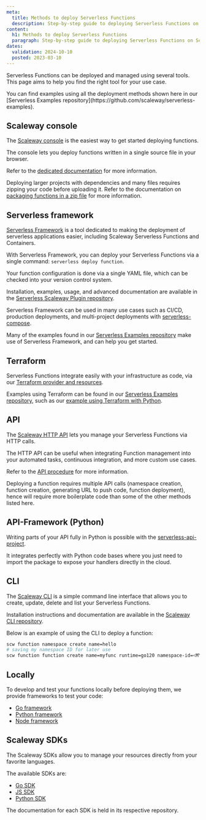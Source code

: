 ```yaml
---
meta:
  title: Methods to deploy Serverless Functions
  description: Step-by-step guide to deploying Serverless Functions on Scaleway.
content:
  h1: Methods to deploy Serverless Functions
  paragraph: Step-by-step guide to deploying Serverless Functions on Scaleway.
dates:
  validation: 2024-10-10
  posted: 2023-03-10
---
```


Serverless Functions can be deployed and managed using several tools. This page aims to help you find the right tool for your use case.

<Message type="tip">
  You can find examples using all the deployment methods shown here in our [Serverless Examples repository](https://github.com/scaleway/serverless-examples).
</Message>

## Scaleway console

The [Scaleway console](https://console.scaleway.com/) is the easiest way to get started deploying functions.

The console lets you deploy functions written in a single source file in your browser.

Refer to the [dedicated documentation](/serverless-functions/how-to/create-a-function/) for more information.

Deploying larger projects with dependencies and many files requires zipping your code before uploading it. Refer to the documentation on [packaging functions in a zip file](/serverless-functions/how-to/package-function-dependencies-in-zip/) for more information.

## Serverless framework

[Serverless Framework](https://www.serverless.com/) is a tool dedicated to making the deployment of serverless applications easier, including Scaleway Serverless Functions and Containers.

With Serverless Framework, you can deploy your Serverless Functions via a single command: `serverless deploy function`.

Your function configuration is done via a single YAML file, which can be checked into your version control system.

Installation, examples, usage, and advanced documentation are available in the [Serverless Scaleway Plugin repository](https://github.com/scaleway/serverless-scaleway-functions).

Serverless Framework can be used in many use cases such as CI/CD, production deployments, and multi-project deployments with [serverless-compose](https://www.serverless.com/framework/docs/guides/compose).

Many of the examples found in our [Serverless Examples repository](https://github.com/scaleway/serverless-examples) make use of Serverless Framework, and can help you get started.

## Terraform

Serverless Functions integrate easily with your infrastructure as code, via our [Terraform provider and resources](https://registry.terraform.io/providers/scaleway/scaleway/latest/docs/resources/function).

Examples using Terraform can be found in our [Serverless Examples repository](https://github.com/scaleway/serverless-examples), such as our [example using Terraform with Python](https://github.com/scaleway/serverless-examples/tree/main/functions/terraform-python-example).

## API

The [Scaleway HTTP API](https://www.scaleway.com/en/developers/api/) lets you manage your Serverless Functions via HTTP calls.

The HTTP API can be useful when integrating Function management into your automated tasks, continuous integration, and more custom use cases.

Refer to the [API procedure](/serverless-functions/api-cli/deploy-function-api/) for more information.

<Message type="note">
  Deploying a function requires multiple API calls (namespace creation, function creation, generating URL to push code, function deployment), hence will require more boilerplate code than some of the other methods listed here.
</Message>

## API-Framework (Python)

Writing parts of your API fully in Python is possible with the [serverless-api-project](https://github.com/scaleway/serverless-api-project).

It integrates perfectly with Python code bases where you just need to import the package to expose your handlers directly in the cloud.

## CLI

The [Scaleway CLI](https://github.com/scaleway/scaleway-cli) is a simple command line interface that allows you to create, update, delete and list your Serverless Functions.

Installation instructions and documentation are available in the [Scaleway CLI repository](https://github.com/scaleway/scaleway-cli).

Below is an example of using the CLI to deploy a function:

```sh
scw function namespace create name=hello
# saving my namespace ID for later use
scw function function create name=myfunc runtime=go120 namespace-id=<MY-NAMESPACE-ID>
```

## Locally

To develop and test your functions locally before deploying them, we provide frameworks to test your code:
- [Go framework](https://github.com/scaleway/serverless-functions-go)
- [Python framework](https://github.com/scaleway/serverless-functions-python)
- [Node framework](https://github.com/scaleway/serverless-functions-node)


## Scaleway SDKs

The Scaleway SDKs allow you to manage your resources directly from your favorite languages.

The available SDKs are:

- [Go SDK](https://github.com/scaleway/scaleway-sdk-go)
- [JS SDK](https://github.com/scaleway/scaleway-sdk-js)
- [Python SDK](https://github.com/scaleway/scaleway-sdk-python)

The documentation for each SDK is held in its respective repository.